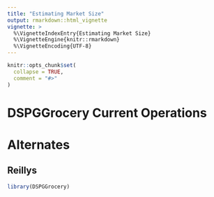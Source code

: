 ```yaml
---
title: "Estimating Market Size"
output: rmarkdown::html_vignette
vignette: >
  %\VignetteIndexEntry{Estimating Market Size}
  %\VignetteEngine{knitr::rmarkdown}
  %\VignetteEncoding{UTF-8}
---
```


```r
knitr::opts_chunk$set(
  collapse = TRUE,
  comment = "#>"
)
```

# DSPGGrocery Current Operations

# Alternates
## Reillys

```r
library(DSPGGrocery)
```
